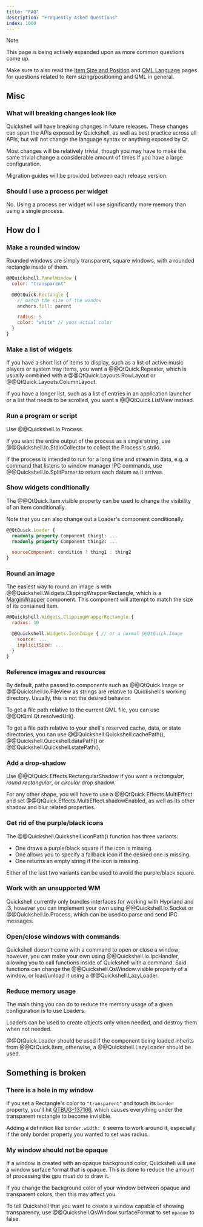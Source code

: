 ```yaml
---
title: "FAQ"
description: "Frequently Asked Questions"
index: 1000
---
```


> [!NOTE]
> This page is being actively expanded upon as more common questions come up.
>
> Make sure to also read the [Item Size and Position](/docs/guide/size-position) and
> [QML Language](/docs/guide/qml-language) pages for questions related to
> item sizing/positioning and QML in general.

## Misc

### What will breaking changes look like
Quickshell will have breaking changes in future releases. These changes can
span the APIs exposed by Quickshell, as well as best practice across all
APIs, but will not change the language syntax or anything exposed by Qt.

Most changes will be relatively trivial, though you may have to make the same
trivial change a considerable amount of times if you have a large configuration.

Migration guides will be provided between each release version.

### Should I use a process per widget
No. Using a process per widget will use significantly more memory than using a
single process.

## How do I

### Make a rounded window
Rounded windows are simply transparent, square windows, with a rounded rectangle
inside of them.

```qml
@@Quickshell.PanelWindow {
  color: "transparent"

  @@QtQuick.Rectangle {
    // match the size of the window
    anchors.fill: parent

    radius: 5
    color: "white" // your actual color
  }
}
```

### Make a list of widgets
If you have a short list of items to display, such as a list of active music
players or system tray items, you want a @@QtQuick.Repeater, which is
usually combined with a @@QtQuick.Layouts.RowLayout or @@QtQuick.Layouts.ColumnLayout.

If you have a longer list, such as a list of entries in an application launcher
or a list that needs to be scrolled, you want a @@QtQuick.ListView instead.

### Run a program or script
Use @@Quickshell.Io.Process.

If you want the entire output of the process as a single string, use
@@Quickshell.Io.StdioCollector to collect the Process's stdio.

If the process is intended to run for a long time and stream in data,
e.g. a command that listens to window manager IPC commands, use
@@Quickshell.Io.SplitParser to return each datum as it arrives.

### Show widgets conditionally
The @@QtQuick.Item.visible property can be used to change the visibility of an
Item conditionally.

Note that you can also change out a Loader's component conditionally:

```qml
@@QtQuick.Loader {
  readonly property Component thing1: ...
  readonly property Component thing2: ...

  sourceComponent: condition ? thing1 : thing2
}
```

### Round an image
The easiest way to round an image is with @@Quickshell.Widgets.ClippingWrapperRectangle,
which is a [MarginWrapper] component. This component will attempt to match the size of
its contained item.

```qml
@@Quickshell.Widgets.ClippingWrapperRectangle {
  radius: 10

  @@Quickshell.Widgets.IconImage { // or a normal @@QtQuick.Image
    source: ...
    implicitSize: ...
  }
}
```

[MarginWrapper]: /docs/guide/size-position#marginwrapper-components

### Reference images and resources
By default, paths passed to components such as @@QtQuick.Image or
@@Quickshell.Io.FileView as strings are relative to Quickshell's working
directory. Usually, this is not the desired behavior.

To get a file path relative to the current QML file, you can use @@QtQml.Qt.resolvedUrl().

To get a file path relative to your shell's reserved cache, data, or state directories,
you can use @@Quickshell.Quickshell.cachePath(), @@Quickshell.Quickshell.dataPath() or
@@Quickshell.Quickshell.statePath(),

### Add a drop-shadow
Use @@QtQuick.Effects.RectangularShadow if you want a *rectangular*, *round rectangular*,
or *circular* drop shadow.

For any other shape, you will have to use a @@QtQuick.Effects.MultiEffect and set
@@QtQuick.Effects.MultiEffect.shadowEnabled, as well as its other shadow and blur
related properties.

### Get rid of the purple/black icons
The @@Quickshell.Quickshell.iconPath() function has three variants:
- One draws a purple/black square if the icon is missing.
- One allows you to specify a fallback icon if the desired one is missing.
- One returns an empty string if the icon is missing.

Either of the last two variants can be used to avoid the purple/black square.

### Work with an unsupported WM
Quickshell currently only bundles interfaces for working with Hyprland and i3,
however you can implement your own using @@Quickshell.Io.Socket or @@Quickshell.Io.Process,
which can be used to parse and send IPC messages.

### Open/close windows with commands
Quickshell doesn't come with a command to open or close a window; however, you can
make your own using @@Quickshell.Io.IpcHandler, allowing you to call functions
inside of Quickshell with a command. Said functions can change the
@@Quickshell.QsWindow.visible property of a window, or load/unload it using a
@@Quickshell.LazyLoader.

### Reduce memory usage
The main thing you can do to reduce the memory usage of a given configuration
is to use Loaders.

Loaders can be used to create objects only when needed, and destroy them when not needed.

@@QtQuick.Loader should be used if the component being loaded inherits from @@QtQuick.Item,
otherwise, a @@Quickshell.LazyLoader should be used.

## Something is broken

### There is a hole in my window
If you set a Rectangle's color to `"transparent"` and touch its `border` property,
you'll hit [QTBUG-137166](https://bugreports.qt.io/browse/QTBUG-137166), which
causes everything under the transparent rectangle to become invisible.

Adding a definition like `border.width: 0` seems to work around it, especially
if the only border property you wanted to set was radius.

### My window should not be opaque
If a window is created with an opaque background color, Quickshell will use
a window surface format that is opaque. This is done to reduce the amount of
processing the gpu must do to draw it.

If you change the background color of your window between opaque and transparent colors,
then this may affect you.

To tell Quickshell that you want to create a window capable of showing transparency,
use @@Quickshell.QsWindow.surfaceFormat to set `opaque` to false.
